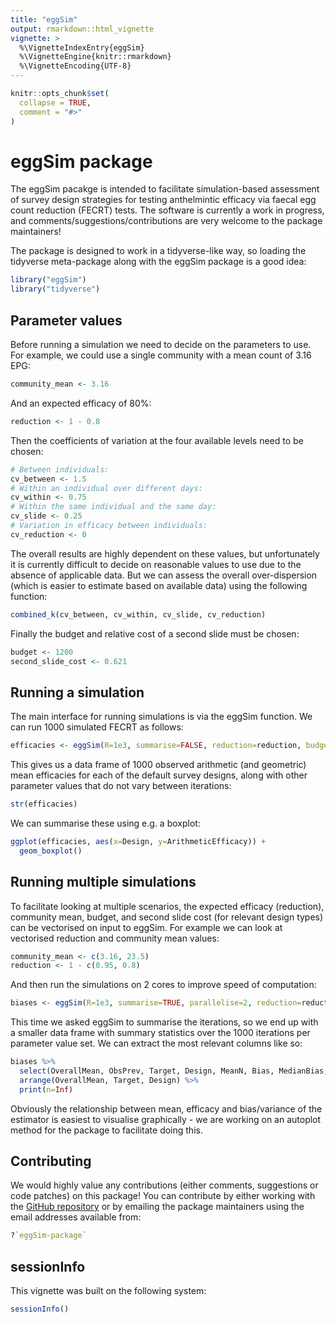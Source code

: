 ```yaml
---
title: "eggSim"
output: rmarkdown::html_vignette
vignette: >
  %\VignetteIndexEntry{eggSim}
  %\VignetteEngine{knitr::rmarkdown}
  %\VignetteEncoding{UTF-8}
---
```


```r
knitr::opts_chunk$set(
  collapse = TRUE,
  comment = "#>"
)
```

# eggSim package

The eggSim pacakge is intended to facilitate simulation-based assessment of survey design strategies for testing anthelmintic efficacy via faecal egg count reduction (FECRT) tests.  The software is currently a work in progress, and comments/suggestions/contributions are very welcome to the package maintainers!

The package is designed to work in a tidyverse-like way, so loading the tidyverse meta-package along with the eggSim package is a good idea:

```r
library("eggSim")
library("tidyverse")
```

## Parameter values

Before running a simulation we need to decide on the parameters to use. For example, we could use a single community with a mean count of 3.16 EPG:

```r
community_mean <- 3.16
```

And an expected efficacy of 80%:

```r
reduction <- 1 - 0.8
```

Then the coefficients of variation at the four available levels need to be chosen:

```r
# Between individuals:
cv_between <- 1.5
# Within an individual over different days:
cv_within <- 0.75
# Within the same individual and the same day:
cv_slide <- 0.25
# Variation in efficacy between individuals:
cv_reduction <- 0
```

The overall results are highly dependent on these values, but unfortunately it is currently difficult to decide on reasonable values to use due to the absence of applicable data. But we can assess the overall over-dispersion (which is easier to estimate based on available data) using the following function:

```r
combined_k(cv_between, cv_within, cv_slide, cv_reduction)
```

Finally the budget and relative cost of a second slide must be chosen:

```r
budget <- 1200
second_slide_cost <- 0.621
```

## Running a simulation

The main interface for running simulations is via the eggSim function. We can run 1000 simulated FECRT as follows:

```r
efficacies <- eggSim(R=1e3, summarise=FALSE, reduction=reduction, budget=budget, second_slide_cost=second_slide_cost, community_mean=community_mean, cv_between=cv_between, cv_within=cv_within, cv_slide=cv_slide, cv_reduction=cv_reduction)
```

This gives us a data frame of 1000 observed arithmetic (and geometric) mean efficacies for each of the default survey designs, along with other parameter values that do not vary between iterations:

```r
str(efficacies)
```

We can summarise these using e.g. a boxplot:

```r
ggplot(efficacies, aes(x=Design, y=ArithmeticEfficacy)) +
  geom_boxplot()
```

## Running multiple simulations

To facilitate looking at multiple scenarios, the expected efficacy (reduction), community mean, budget, and second slide cost (for relevant design types) can be vectorised on input to eggSim. For example we can look at vectorised reduction and community mean values:

```r
community_mean <- c(3.16, 23.5)
reduction <- 1 - c(0.95, 0.8)
```

And then run the simulations on 2 cores to improve speed of computation:

```r
biases <- eggSim(R=1e3, summarise=TRUE, parallelise=2, reduction=reduction, budget=budget, second_slide_cost=second_slide_cost, community_mean=community_mean, cv_between=cv_between, cv_within=cv_within, cv_slide=cv_slide, cv_reduction=cv_reduction)
```

This time we asked eggSim to summarise the iterations, so we end up with a smaller data frame with summary statistics over the 1000 iterations per parameter value set. We can extract the most relevant columns like so:

```r
biases %>%
  select(OverallMean, ObsPrev, Target, Design, MeanN, Bias, MedianBias, Variance) %>%
  arrange(OverallMean, Target, Design) %>%
  print(n=Inf)
```

Obviously the relationship between mean, efficacy and bias/variance of the estimator is easiest to visualise graphically - we are working on an autoplot method for the package to facilitate doing this.


## Contributing

We would highly value any contributions (either comments, suggestions or code patches) on this package!  You can contribute by either working with the [GitHub repository](https://github.com/ku-awdc/eggSim) or by emailing the package maintainers using the email addresses available from:

```r
?`eggSim-package`
```

## sessionInfo

This vignette was built on the following system:

```r
sessionInfo()
```

